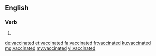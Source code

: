 ==English==

===Verb===
{{head|en|verb form}}

# {{en-past of|vaccinate}}

[[de:vaccinated]]
[[et:vaccinated]]
[[fa:vaccinated]]
[[fr:vaccinated]]
[[ku:vaccinated]]
[[mg:vaccinated]]
[[my:vaccinated]]
[[vi:vaccinated]]
